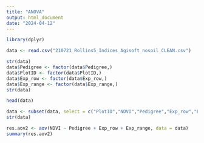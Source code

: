 ```yaml
---
title: "ANOVA"
output: html_document
date: "2024-04-12"
---
```


```r
library(dplyr)

data <- read.csv("210721_Rollins5_Indices_Agisoft_nosoil_CLEAN.csv")

str(data)
data$Pedigree <- factor(data$Pedigree,) 
data$PlotID <- factor(data$PlotID,) 
data$Exp_row <- factor(data$Exp_row,) 
data$Exp_range <- factor(data$Exp_range,) 
str(data)

head(data)

data <- subset(data, select = c("PlotID","NDVI","Pedigree","Exp_row","Exp_range"))
str(data)

res.aov2 <- aov(NDVI ~ Pedigree + Exp_row + Exp_range, data = data)
summary(res.aov2)
```

